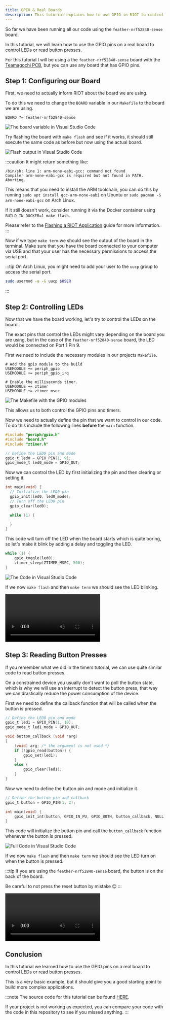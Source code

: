 ```yaml
---
title: GPIO & Real Boards
description: This tutorial explains how to use GPIO in RIOT to control LEDs or read button presses.
---
```



So far we have been running all our code using the `feather-nrf52840-sense` board.

In this tutorial, we will learn how to use the GPIO pins on a real board to control LEDs or read button presses.

For this tutorial I will be using a the `feather-nrf52840-sense` board with the [Teamagochi PCB](https://github.com/smartuni/teamagochi), but you can use any board that has GPIO pins.

## Step 1: Configuring our Board

<Contact />

First, we need to actually inform RIOT about the board we are using.

To do this we need to change the `BOARD` variable in our `Makefile` to the board we are using.

```make
BOARD ?= feather-nrf52840-sense
```

![The board variable in Visual Studio Code](img/gpio/01_define_board.png)

Try flashing the board with `make flash` and see if it works,
it should still execute the same code as before but now using the actual board.

![Flash output in Visual Studio Code](img/gpio/02_flash_output.png)

:::caution
It might return something like:

```
/bin/sh: line 1: arm-none-eabi-gcc: command not found
Compiler arm-none-eabi-gcc is required but not found in PATH.  Aborting.
```

This means that you need to install the ARM toolchain,
you can do this by running `sudo apt install gcc-arm-none-eabi` on Ubuntu
or `sudo pacman -S arm-none-eabi-gcc` on Arch Linux.

If it still doesn't work, consider running it via the Docker container using `BUILD_IN_DOCKER=1 make flash`.

Please refer to the [Flashing a RIOT Application](/getting-started/flashing) guide for more information.
:::

Now if we type `make term` we should see the output of the board in the terminal.
Make sure that you have the board connected to your computer via USB and
that your user has the necessary permissions to access the serial port.

:::tip
On Arch Linux, you might need to add your user to the `uucp` group to access the serial port.

```bash
sudo usermod -a -G uucp $USER
```
:::

## Step 2: Controlling LEDs

Now that we have the board working, let's try to control the LEDs on the board.

The exact pins that control the LEDs might vary depending on the board you are using,
but in the case of the `feather-nrf52840-sense` board, the LED would be connected
on Port 1 Pin 9.

First we need to include the necessary modules in our projects `Makefile`.

```make
# Add the gpio module to the build
USEMODULE += periph_gpio
USEMODULE += periph_gpio_irq

# Enable the milliseconds timer.
USEMODULE += ztimer
USEMODULE += ztimer_msec
```

![The Makefile with the GPIO modules](img/gpio/03_gpio_modules.png)

This allows us to both control the GPIO pins and timers.

Now we need to actually define the pin that we want to control in our code.
To do this include the following lines **before** the `main` function.

```c
#include "periph/gpio.h"
#include "board.h"
#include "ztimer.h"

// Define the LED0 pin and mode
gpio_t led0 = GPIO_PIN(1, 9);
gpio_mode_t led0_mode = GPIO_OUT;
```

Now we can control the LED by first initializing the pin and then clearing or setting it.

```c
int main(void) {
  // Initialize the LED0 pin
  gpio_init(led0, led0_mode);
  // Turn off the LED0 pin
  gpio_clear(led0);

  while (1) {

  }
}
```

This code will turn off the LED when the board starts which is quite boring,
so let's make it blink by adding a delay and toggling the LED.

```c
while (1) {
    gpio_toggle(led0);
    ztimer_sleep(ZTIMER_MSEC, 500);
}
```

![The Code in Visual Studio Code](img/gpio/04_code.png)

If we now `make flash` and then `make term` we should see the LED blinking.

<video controls>
  <source src={WorkingVideo} type="video/mp4" />
  Your browser does not support the video tag.
</video>

## Step 3: Reading Button Presses

If you remember what we did in the timers tutorial,
we can use quite similar code to read button presses.

On a constrained device you usually don't want to poll the button state,
which is why we will use an interrupt to detect the button press,
that way we can drastically reduce the power consumption of the device.


First we need to define the callback function that will be called when the button is pressed.

```c
// Define the LED0 pin and mode
gpio_t led1 = GPIO_PIN(1, 10);
gpio_mode_t led1_mode = GPIO_OUT;

void button_callback (void *arg)
{
    (void) arg; /* the argument is not used */
    if (!gpio_read(button)) {
        gpio_set(led1);
    }
    else {
        gpio_clear(led1);
    }
}
```

Now we need to define the button pin and mode and initialize it.

```c
// Define the button pin and callback
gpio_t button = GPIO_PIN(1, 2);

int main(void) {
    gpio_init_int(button, GPIO_IN_PU, GPIO_BOTH, button_callback, NULL);
}
```

This code will initialize the button pin and call the `button_callback` function whenever the button is pressed.

![Full Code in Visual Studio Code](img/gpio/07_full_code.png)

If we now `make flash` and then `make term` we should see the LED turn on when the button is pressed.

:::tip
If you are using the `feather-nrf52840-sense` board, the button is on the back of the board.

Be careful to not press the reset button by mistake 😉
:::

<video controls>
  <source src={ButtonVideo} type="video/mp4" />
  Your browser does not support the video tag.
</video>

## Conclusion

In this tutorial we learned how to use the GPIO pins on a real board to control LEDs or read button presses.

This is a very basic example, but it should give you a good starting point to build more complex applications.

<Contact />

:::note
The source code for this tutorial can be found [HERE](https://github.com/AnnsAnns/RIOT-Tutorial-Repository/tree/06_gpio).

If your project is not working as expected, you can compare your code with the code in this repository to see if you missed anything.
:::
